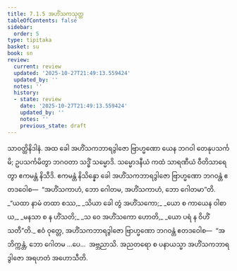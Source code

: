 ```yaml
---
title: 7.1.5 အဟိံသကသုတ္တ
tableOfContents: false
sidebar:
  order: 5
type: tipitaka
basket: su
book: sn
review:
  current: review
  updated: '2025-10-27T21:49:13.559424'
  updated_by: ''
  notes: ''
  history:
  - state: review
    date: '2025-10-27T21:49:13.559424'
    updated_by: ''
    notes: ''
    previous_state: draft
---
```



<ReviewStatus review={frontmatter.review} showDetails={true} />

<HypothesisAnnotation frontmatter={frontmatter} />

<DynamicBreadcrumb />

<Division number="191" book="sn" e="ch" v="18" p="307">

<Paragraph number="1159" book="sn">
သာဝတ္ထိနိဒါနံ. အထ ခေါ အဟိံသကဘာရဒွါဇော ဗြာဟ္မဏော ယေန ဘဂဝါ တေနုပသင်္ကမိ; ဥပသင်္ကမိတွာ ဘဂဝတာ သဒ္ဓိံ သမ္မောဒိ. သမ္မောဒနီယံ ကထံ သာရဏီယံ ဝီတိသာရေတွာ ဧကမန္တံ နိသီဒိ. ဧကမန္တံ နိသိန္နော ခေါ အဟိံသကဘာရဒွါဇော ဗြာဟ္မဏော ဘဂဝန္တံ ဧတဒဝေါစ—  “အဟိံသကာဟံ, ဘော ဂေါတမ, အဟိံသကာဟံ, ဘော ဂေါတမာ”တိ.
</Paragraph>

<Paragraph number="1160" type="verses" book="sn">
_“ယထာ နာမံ တထာ စဿ,_  
_သိယာ ခေါ တွံ အဟိံသကော;_  
_ယော စ ကာယေန ဝါစာယ,_  
_မနသာ စ န ဟိံသတိ;_  
_သ ဝေ အဟိံသကော ဟောတိ,_  
_ယော ပရံ န ဝိဟိံသတီ”တိ._  

</Paragraph>

<Paragraph number="1161" book="sn">
ဧဝံ ဝုတ္တေ, အဟိံသကဘာရဒွါဇော ဗြာဟ္မဏော ဘဂဝန္တံ ဧတဒဝေါစ—  “အဘိက္ကန္တံ, ဘော ဂေါတမ …ပေ…  အဗ္ဘညာသိ. အညတရော စ ပနာယသ္မာ အဟိံသကဘာရဒွါဇော အရဟတံ အဟောသီတိ.
</Paragraph>
</Division>